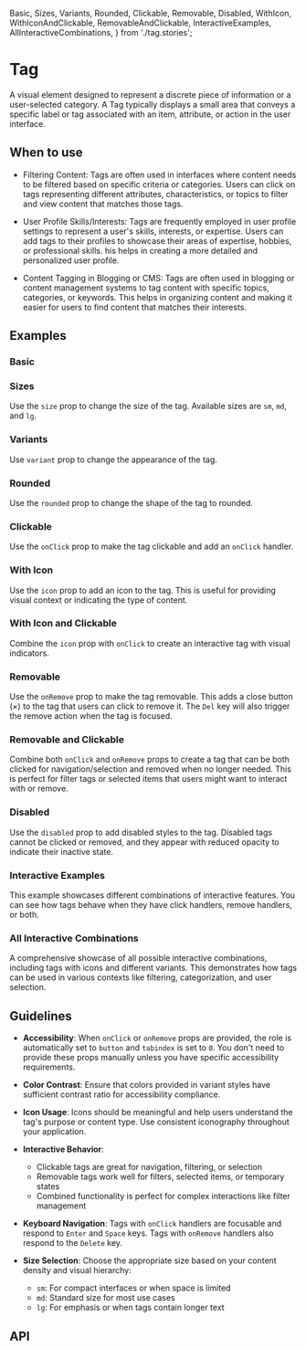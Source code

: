   Basic,
  Sizes,
  Variants,
  Rounded,
  Clickable,
  Removable,
  Disabled,
  WithIcon,
  WithIconAndClickable,
  RemovableAndClickable,
  InteractiveExamples,
  AllInteractiveCombinations,
} from './tag.stories';

<Meta of={Tag} />

# Tag

A visual element designed to represent a discrete piece of information or a user-selected category. A Tag typically
displays a small area that conveys a specific label or tag associated with an item, attribute, or action in the user
interface.

## When to use

- Filtering Content: Tags are often used in interfaces where content needs to be filtered based on specific criteria or
  categories. Users can click on tags representing different attributes, characteristics, or topics to filter and view
  content that matches those tags.

- User Profile Skills/Interests: Tags are frequently employed in user profile settings to represent a user's skills,
  interests, or expertise. Users can add tags to their profiles to showcase their areas of expertise, hobbies, or
  professional skills. his helps in creating a more detailed and personalized user profile.

- Content Tagging in Blogging or CMS: Tags are often used in blogging or content management systems to tag content with
  specific topics, categories, or keywords. This helps in organizing content and making it easier for users to find
  content that matches their interests.

## Examples

### Basic

<Canvas of={Basic} />

### Sizes

Use the `size` prop to change the size of the tag. Available sizes are `sm`, `md`, and `lg`.

<Canvas of={Sizes} />

### Variants

Use `variant` prop to change the appearance of the tag.

<Canvas of={Variants} />

### Rounded

Use the `rounded` prop to change the shape of the tag to rounded.

<Canvas of={Rounded} />

### Clickable

Use the `onClick` prop to make the tag clickable and add an `onClick` handler.

<Canvas of={Clickable} />

### With Icon

Use the `icon` prop to add an icon to the tag. This is useful for providing visual context or indicating the type of content.

<Canvas of={WithIcon} />

### With Icon and Clickable

Combine the `icon` prop with `onClick` to create an interactive tag with visual indicators.

<Canvas of={WithIconAndClickable} />

### Removable

Use the `onRemove` prop to make the tag removable. This adds a close button (×) to the tag that users can click to remove it. The `Del` key will also trigger the remove action when the tag is focused.

<Canvas of={Removable} />

### Removable and Clickable

Combine both `onClick` and `onRemove` props to create a tag that can be both clicked for navigation/selection and removed when no longer needed. This is perfect for filter tags or selected items that users might want to interact with or remove.

<Canvas of={RemovableAndClickable} />

### Disabled

Use the `disabled` prop to add disabled styles to the tag. Disabled tags cannot be clicked or removed, and they appear with reduced opacity to indicate their inactive state.

<Canvas of={Disabled} />

### Interactive Examples

This example showcases different combinations of interactive features. You can see how tags behave when they have click handlers, remove handlers, or both.

<Canvas of={InteractiveExamples} />

### All Interactive Combinations

A comprehensive showcase of all possible interactive combinations, including tags with icons and different variants. This demonstrates how tags can be used in various contexts like filtering, categorization, and user selection.

<Canvas of={AllInteractiveCombinations} />

## Guidelines

- **Accessibility**: When `onClick` or `onRemove` props are provided, the role is automatically set to `button` and `tabindex` is set to `0`. You don't need to provide these props manually unless you have specific accessibility requirements.

- **Color Contrast**: Ensure that colors provided in variant styles have sufficient contrast ratio for accessibility compliance.

- **Icon Usage**: Icons should be meaningful and help users understand the tag's purpose or content type. Use consistent iconography throughout your application.

- **Interactive Behavior**:
  - Clickable tags are great for navigation, filtering, or selection
  - Removable tags work well for filters, selected items, or temporary states
  - Combined functionality is perfect for complex interactions like filter management

- **Keyboard Navigation**: Tags with `onClick` handlers are focusable and respond to `Enter` and `Space` keys. Tags with `onRemove` handlers also respond to the `Delete` key.

- **Size Selection**: Choose the appropriate size based on your content density and visual hierarchy:
  - `sm`: For compact interfaces or when space is limited
  - `md`: Standard size for most use cases
  - `lg`: For emphasis or when tags contain longer text

## API

<ArgTypes />
